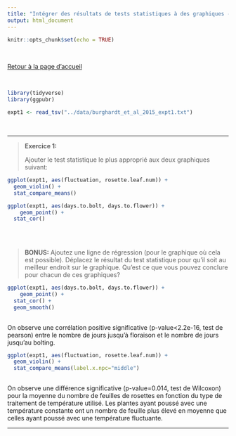 ```yaml
---
title: "Intégrer des résultats de tests statistiques à des graphiques - solution des exercices"
output: html_document
---
```


```r
knitr::opts_chunk$set(echo = TRUE)
```
<br>

[Retour à la page d'accueil](https://scortijo.github.io/2025_L3_R/)

<br>

```r

library(tidyverse)
library(ggpubr)

expt1 <- read_tsv("../data/burghardt_et_al_2015_expt1.txt")
```

<br>

******


> **Exercice 1:**
>
> Ajouter le test statistique le plus approprié aux deux graphiques suivant:



```r
ggplot(expt1, aes(fluctuation, rosette.leaf.num)) +
  geom_violin() +
  stat_compare_means()
```


```r
ggplot(expt1, aes(days.to.bolt, days.to.flower)) +
    geom_point() +
  stat_cor()
  
```

<br>

>
> **BONUS:** Ajoutez une ligne de régression (pour le graphique où cela est possible).
Déplacez le résultat du test statistique pour qu'il soit au meilleur endroit sur le graphique.
Qu'est ce que vous pouvez conclure pour chacun de ces graphiques?



```r
ggplot(expt1, aes(days.to.bolt, days.to.flower)) +
    geom_point() +
  stat_cor() +
  geom_smooth()
  
```

On observe une corrélation positive significative (p-value<2.2e-16, test de pearson) entre le nombre de jours jusqu'à floraison et le nombre de jours jusqu'au bolting.



```r
ggplot(expt1, aes(fluctuation, rosette.leaf.num)) +
  geom_violin() +
  stat_compare_means(label.x.npc="middle")
  
```

On observe une différence significative (p-value=0.014, test de Wilcoxon) pour la moyenne du nombre de feuilles de rosettes en fonction du type de traitement de température utilisé. Les plantes ayant poussé avec une température constante ont un nombre de feuille plus élevé en moyenne que celles ayant poussé avec une température fluctuante.






******
